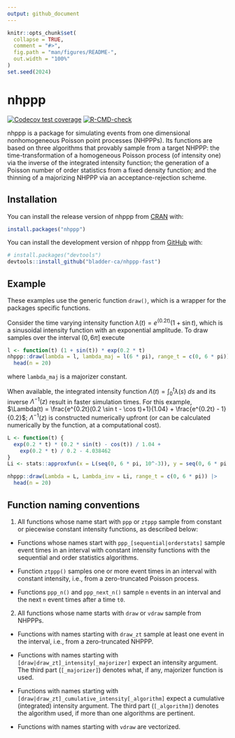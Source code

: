 ```yaml
---
output: github_document
---
```


<!-- README.md is generated from README.Rmd. Please edit that file -->

```r
knitr::opts_chunk$set(
  collapse = TRUE,
  comment = "#>",
  fig.path = "man/figures/README-",
  out.width = "100%"
)
set.seed(2024)
```

# nhppp

<!-- badges: start -->
[![Codecov test coverage](https://codecov.io/gh/bladder-ca/nhppp-fast/branch/main/graph/badge.svg)](https://app.codecov.io/gh/bladder-ca/nhppp-fast?branch=main)
[![R-CMD-check](https://github.com/bladder-ca/nhppp-fast/actions/workflows/R-CMD-check.yaml/badge.svg)](https://github.com/bladder-ca/nhppp-fast/actions/workflows/R-CMD-check.yaml)
<!-- badges: end -->

nhppp is a package for simulating events from one dimensional nonhomogeneous Poisson point processes (NHPPPs). Its functions are based on three algorithms that provably sample from a target NHPPP: the time-transformation of a homogeneous Poisson process (of intensity one) via the inverse of the integrated intensity function; the generation of a Poisson number of order statistics from a fixed density function; and the thinning of a majorizing NHPPP via an acceptance-rejection scheme. 

## Installation

You can install the release version of nhppp from [CRAN](https://cran.r-project.org) with:

``` r
install.packages("nhppp")
```

You can install the development version of nhppp from [GitHub](https://github.com/) with:

``` r
# install.packages("devtools")
devtools::install_github("bladder-ca/nhppp-fast")
```

## Example

These examples use the generic function `draw()`, which is a wrapper for the packages specific functions. 

Consider the time varying intensity function $\lambda(t) = e^{(0.2t)} (1 + \sin t)$, which is a sinusoidal intensity function with an exponential amplitude. To draw samples over the interval $(0, 6\pi]$ execute 

```r
l <- function(t) (1 + sin(t)) * exp(0.2 * t)
nhppp::draw(lambda = l, lambda_maj = l(6 * pi), range_t = c(0, 6 * pi)) |>
  head(n = 20)
```

where `lambda_maj` is a majorizer constant. 

When available, the integrated intensity function $\Lambda(t) = \int_0^t \lambda(s) \ ds$ and its inverse $\Lambda^{-1}(z)$ result in faster simulation times. For this example, $\Lambda(t) = \frac{e^{0.2t}(0.2 \sin t - \cos t)+1}{1.04} + \frac{e^{0.2t} - 1}{0.2}$; $\Lambda^{-1}(z)$ is constructed numerically upfront (or can be calculated numerically by the function, at a computational cost). 

```r
L <- function(t) {
  exp(0.2 * t) * (0.2 * sin(t) - cos(t)) / 1.04 +
    exp(0.2 * t) / 0.2 - 4.038462
}
Li <- stats::approxfun(x = L(seq(0, 6 * pi, 10^-3)), y = seq(0, 6 * pi, 10^-3), rule = 2)

nhppp::draw(Lambda = L, Lambda_inv = Li, range_t = c(0, 6 * pi)) |>
  head(n = 20)
```

## Function naming conventions 

1. All functions whose name start with `ppp` or `ztppp` sample from constant or piecewise constant intensity functions, as described below:

- Functions whose names start with `ppp_[sequential|orderstats]` sample event times in an interval with constant intensity functions with the sequential and order statistics algorithms. 

- Function `ztppp()` samples one or more event times in an interval with constant intensity, i.e., from a zero-truncated Poisson process. 

- Functions `ppp_n()` and `ppp_next_n()` sample `n` events in an interval and the next `n` event times after a time `t0`.

2. All functions whose name starts with `draw` or `vdraw` sample from NHPPPs. 

- Functions with names starting with `draw_zt` sample at least one event in the interval, i.e., from a zero-truncated NHPPP. 

- Functions with names starting with `[draw|draw_zt]_intensity[_majorizer]` expect an intensity argument. The third part (`[_majorizer]`) denotes what, if any, majorizer function is used. 

- Functions with names starting with `[draw|draw_zt]_cumulative_intensity[_algorithm]` expect a cumulative (integrated) intensity argument. The third part (`[_algorithm]`) denotes the algorithm used, if more than one algorithms are pertinent.  

- Functions with names starting with `vdraw` are vectorized.



